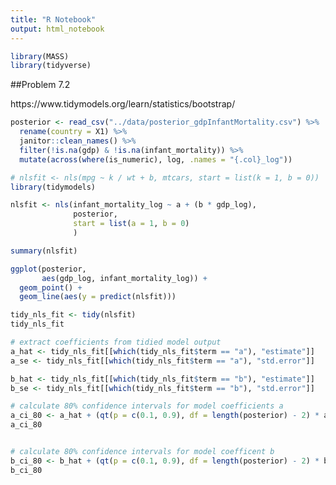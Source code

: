 ```yaml
---
title: "R Notebook"
output: html_notebook
---
```


```r
library(MASS)
library(tidyverse)

```
##Problem 7.2

https://www.tidymodels.org/learn/statistics/bootstrap/

```r
posterior <- read_csv("../data/posterior_gdpInfantMortality.csv") %>% 
  rename(country = X1) %>% 
  janitor::clean_names() %>% 
  filter(!is.na(gdp) & !is.na(infant_mortality)) %>% 
  mutate(across(where(is_numeric), log, .names = "{.col}_log"))
```



```r
# nlsfit <- nls(mpg ~ k / wt + b, mtcars, start = list(k = 1, b = 0))
library(tidymodels)

nlsfit <- nls(infant_mortality_log ~ a + (b * gdp_log),
              posterior,
              start = list(a = 1, b = 0)
              )

summary(nlsfit)

ggplot(posterior,
       aes(gdp_log, infant_mortality_log)) +
  geom_point() +
  geom_line(aes(y = predict(nlsfit)))
```
```r
tidy_nls_fit <- tidy(nlsfit)
tidy_nls_fit
```
```r

# extract coefficients from tidied model output
a_hat <- tidy_nls_fit[[which(tidy_nls_fit$term == "a"), "estimate"]]
a_se <- tidy_nls_fit[[which(tidy_nls_fit$term == "a"), "std.error"]]

b_hat <- tidy_nls_fit[[which(tidy_nls_fit$term == "b"), "estimate"]]
b_se <- tidy_nls_fit[[which(tidy_nls_fit$term == "b"), "std.error"]]

# calculate 80% confidence intervals for model coefficients a
a_ci_80 <- a_hat + (qt(p = c(0.1, 0.9), df = length(posterior) - 2) * a_se)
a_ci_80


# calculate 80% confidence intervals for model coefficent b
b_ci_80 <- b_hat + (qt(p = c(0.1, 0.9), df = length(posterior) - 2) * b_se)
b_ci_80


```


